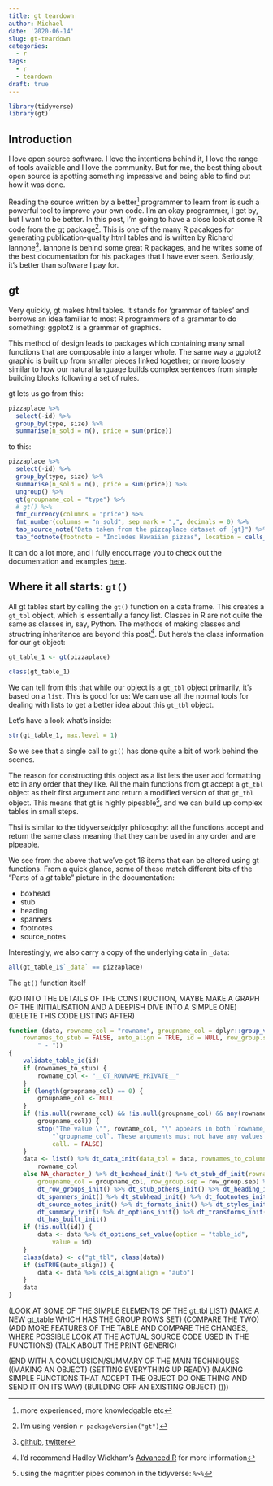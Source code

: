 ```yaml
---
title: gt teardown
author: Michael
date: '2020-06-14'
slug: gt-teardown
categories:
  - r
tags:
  - r
  - teardown
draft: true
---
```


```r
library(tidyverse)
library(gt)
```


## Introduction

I love open source software.
I love the intentions behind it, I love the range of tools available and I love the community.
But for me, the best thing about open source is spotting something impressive and being able to find out how it was done.

Reading the source written by a better^[more experienced, more knowledgable etc] programmer to learn from is such a powerful tool to improve your own code.
I'm an okay programmer, I get by, but I want to be better. 
In this post, I'm going to have a close look at some R code from the [gt](https://gt.rstudio.com/) package^[I'm using version `r packageVersion("gt")`].
This is one of the many R pacakges for generating publication-quality html tables and is written by Richard Iannone^[[github](https://github.com/rich-iannone), [twitter](https://twitter.com/riannone)].
Iannone is behind some great R packages, and he writes some of the best documentation for his packages that I have ever seen. 
Seriously, it's better than software I pay for. 

## gt

Very quickly, gt makes html tables. 
It stands for 'grammar of tables' and borrows an idea familiar to most R programmers of a grammar to do something: ggplot2 is a grammar of graphics.

This method of design leads to packages which containing many small functions that are composable into a larger whole.
The same way a ggplot2 graphic is built up from smaller pieces linked together; or more loosely similar to how our natural language builds complex sentences from simple building blocks following a set of rules.

gt lets us go from this:

```r
pizzaplace %>%
  select(-id) %>%
  group_by(type, size) %>%
  summarise(n_sold = n(), price = sum(price))
```

to this:

```r
pizzaplace %>%
  select(-id) %>%
  group_by(type, size) %>%
  summarise(n_sold = n(), price = sum(price)) %>%
  ungroup() %>% 
  gt(groupname_col = "type") %>%
  # gt() %>% 
  fmt_currency(columns = "price") %>% 
  fmt_number(columns = "n_sold", sep_mark = ",", decimals = 0) %>% 
  tab_source_note("Data taken from the pizzaplace dataset of {gt}") %>% 
  tab_footnote(footnote = "Includes Hawaiian pizzas", location = cells_row_groups("classic"))
```

It can do a lot more, and I fully encourrage you to check out the documentation and examples [here](https://gt.rstudio.com/).

## Where it all starts: `gt()`

All gt tables start by calling the `gt()` function on a data frame.
This creates a `gt_tbl` object, which is essentially a fancy list.
Classes in R are not quite the same as classes in, say, Python.
The methods of making classes and structring inheritance are beyond this post^[I'd recommend Hadley Wickham's [Advanced R](https://adv-r.hadley.nz/oo.html) for more information].
But here's the class information for our `gt` object:

```r
gt_table_1 <- gt(pizzaplace)

class(gt_table_1)
```

We can tell from this that while our object is a `gt_tbl` object primarily, it's based on a `list`.
This is good for us: We can use all the normal tools for dealing with lists to get a better idea about this `gt_tbl` object.

Let's have a look what's inside:

```r
str(gt_table_1, max.level = 1)
```

So we see that a single call to `gt()` has done quite a bit of work behind the scenes.

The reason for constructing this object as a list lets the user add formatting etc in any order that they like.
All the main functions from gt accept a `gt_tbl` object as their first argument and return a modified version of that `gt_tbl` object.
This means that gt is highly pipeable^[using the magritter pipes common in the tidyverse: `%>%`], and we can build up complex tables in small steps.

Thsi is similar to the tidyverse/dplyr philosophy: all the functions accept and return the same class meaning that they can be used in any order and are pipeable.

We see from the above that we've got 16 items that can be altered using gt functions.
From a quick glance, some of these match different bits of the "Parts of a *gt* table" picture in the documentation:

- boxhead
- stub
- heading
- spanners
- footnotes
- source_notes

Interestingly, we also carry a copy of the underlying data in `_data`:

```r
all(gt_table_1$`_data` == pizzaplace)
```

The `gt()` function itself

(GO INTO THE DETAILS OF THE CONSTRUCTION, MAYBE MAKE A GRAPH OF THE INITIALISATION AND A DEEPISH DIVE INTO A SIMPLE ONE)
(DELETE THIS CODE LISTING AFTER)

```r
function (data, rowname_col = "rowname", groupname_col = dplyr::group_vars(data), 
    rownames_to_stub = FALSE, auto_align = TRUE, id = NULL, row_group.sep = getOption("gt.row_group.sep", 
        " - ")) 
{
    validate_table_id(id)
    if (rownames_to_stub) {
        rowname_col <- "__GT_ROWNAME_PRIVATE__"
    }
    if (length(groupname_col) == 0) {
        groupname_col <- NULL
    }
    if (!is.null(rowname_col) && !is.null(groupname_col) && any(rowname_col %in% 
        groupname_col)) {
        stop("The value \"", rowname_col, "\" appears in both `rowname_col` and ", 
            "`groupname_col`. These arguments must not have any values in common.", 
            call. = FALSE)
    }
    data <- list() %>% dt_data_init(data_tbl = data, rownames_to_column = if (rownames_to_stub) 
        rowname_col
    else NA_character_) %>% dt_boxhead_init() %>% dt_stub_df_init(rowname_col = rowname_col, 
        groupname_col = groupname_col, row_group.sep = row_group.sep) %>% 
        dt_row_groups_init() %>% dt_stub_others_init() %>% dt_heading_init() %>% 
        dt_spanners_init() %>% dt_stubhead_init() %>% dt_footnotes_init() %>% 
        dt_source_notes_init() %>% dt_formats_init() %>% dt_styles_init() %>% 
        dt_summary_init() %>% dt_options_init() %>% dt_transforms_init() %>% 
        dt_has_built_init()
    if (!is.null(id)) {
        data <- data %>% dt_options_set_value(option = "table_id", 
            value = id)
    }
    class(data) <- c("gt_tbl", class(data))
    if (isTRUE(auto_align)) {
        data <- data %>% cols_align(align = "auto")
    }
    data
}
```

(LOOK AT SOME OF THE SIMPLE ELEMENTS OF THE gt_tbl LIST)
(MAKE A NEW gt_table WHICH HAS THE GROUP ROWS SET)
(COMPARE THE TWO)
(ADD MORE FEATURES OF THE TABLE AND COMPARE THE CHANGES, WHERE POSSIBLE LOOK AT THE ACTUAL SOURCE CODE USED IN THE FUNCTIONS)
(TALK ABOUT THE PRINT GENERIC)

(END WITH A CONCLUSION/SUMMARY OF THE MAIN TECHNIQUES 
  ((MAKING AN OBJECT)
   (SETTING EVERYTHING UP READY)
   (MAKING SIMPLE FUNCTIONS THAT ACCEPT THE OBJECT DO ONE THING AND SEND IT ON ITS WAY)
   (BUILDING OFF AN EXISTING OBJECT)
   ()))